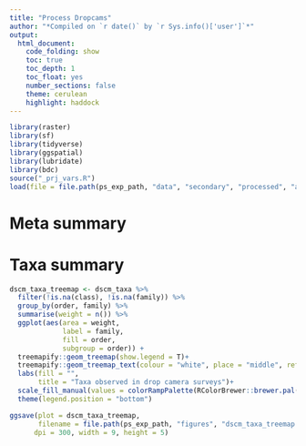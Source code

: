```yaml
---
title: "Process Dropcams"
author: "*Compiled on `r date()` by `r Sys.info()['user']`*"
output: 
  html_document:
    code_folding: show
    toc: true
    toc_depth: 1
    toc_float: yes
    number_sections: false
    theme: cerulean
    highlight: haddock
---
```


```r
library(raster)
library(sf)
library(tidyverse)
library(ggspatial)
library(lubridate)
library(bdc)
source("_prj_vars.R")
load(file = file.path(ps_exp_path, "data", "secondary", "processed", "admin_spatial_layers.RData"))
```

# Meta summary

# Taxa summary

```r
dscm_taxa_treemap <- dscm_taxa %>% 
  filter(!is.na(class), !is.na(family)) %>% 
  group_by(order, family) %>% 
  summarise(weight = n()) %>% 
  ggplot(aes(area = weight, 
             label = family,
             fill = order,
             subgroup = order)) +
  treemapify::geom_treemap(show.legend = T)+
  treemapify::geom_treemap_text(colour = "white", place = "middle", reflow = T, min.size = 3)+
  labs(fill = "",
       title = "Taxa observed in drop camera surveys")+
  scale_fill_manual(values = colorRampPalette(RColorBrewer::brewer.pal(12, "Set3"))(24))+
  theme(legend.position = "bottom")

ggsave(plot = dscm_taxa_treemap,
       filename = file.path(ps_exp_path, "figures", "dscm_taxa_treemap.png"),
      dpi = 300, width = 9, height = 5)
```
